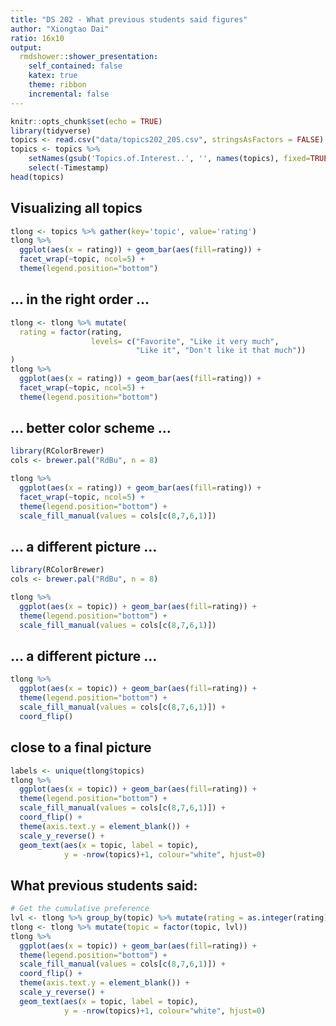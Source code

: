 ```yaml
---
title: "DS 202 - What previous students said figures"
author: "Xiongtao Dai"
ratio: 16x10
output:
  rmdshower::shower_presentation:
    self_contained: false
    katex: true
    theme: ribbon
    incremental: false
---
```


```r
knitr::opts_chunk$set(echo = TRUE)
library(tidyverse)
topics <- read.csv("data/topics202_20S.csv", stringsAsFactors = FALSE)
topics <- topics %>% 
    setNames(gsub('Topics.of.Interest..', '', names(topics), fixed=TRUE)) %>% 
    select(-Timestamp)
head(topics)
```


## Visualizing all topics

```r
tlong <- topics %>% gather(key='topic', value='rating')
tlong %>% 
  ggplot(aes(x = rating)) + geom_bar(aes(fill=rating)) +
  facet_wrap(~topic, ncol=5) +
  theme(legend.position="bottom")
```

## ... in the right order ...

```r
tlong <- tlong %>% mutate(
  rating = factor(rating, 
                  levels= c("Favorite", "Like it very much",
                            "Like it", "Don't like it that much"))
)
tlong %>% 
  ggplot(aes(x = rating)) + geom_bar(aes(fill=rating)) +
  facet_wrap(~topic, ncol=5) +
  theme(legend.position="bottom")
```

## ... better color scheme ...

```r
library(RColorBrewer)
cols <- brewer.pal("RdBu", n = 8)

tlong %>% 
  ggplot(aes(x = rating)) + geom_bar(aes(fill=rating)) +
  facet_wrap(~topic, ncol=5) +
  theme(legend.position="bottom") +
  scale_fill_manual(values = cols[c(8,7,6,1)])
```

## ... a different picture ...

```r
library(RColorBrewer)
cols <- brewer.pal("RdBu", n = 8)

tlong %>% 
  ggplot(aes(x = topic)) + geom_bar(aes(fill=rating)) +
  theme(legend.position="bottom") +
  scale_fill_manual(values = cols[c(8,7,6,1)])
```

## ... a different picture ...

```r
tlong %>% 
  ggplot(aes(x = topic)) + geom_bar(aes(fill=rating)) +
  theme(legend.position="bottom") +
  scale_fill_manual(values = cols[c(8,7,6,1)]) +
  coord_flip()
```

## close to a final picture

```r
labels <- unique(tlong$topics)
tlong %>% 
  ggplot(aes(x = topic)) + geom_bar(aes(fill=rating)) +
  theme(legend.position="bottom") +
  scale_fill_manual(values = cols[c(8,7,6,1)]) +
  coord_flip() + 
  theme(axis.text.y = element_blank()) +
  scale_y_reverse() +
  geom_text(aes(x = topic, label = topic), 
            y = -nrow(topics)+1, colour="white", hjust=0)
```

##  What previous students said:

```r
# Get the cumulative preference
lvl <- tlong %>% group_by(topic) %>% mutate(rating = as.integer(rating)) %>% summarize(best = sum(rating <= 1), second = sum(rating <= 2), third = sum(rating <=3)) %>% arrange(best, second, third) %>% .$topic %>% as.character
tlong <- tlong %>% mutate(topic = factor(topic, lvl))
tlong %>% 
  ggplot(aes(x = topic)) + geom_bar(aes(fill=rating)) +
  theme(legend.position="bottom") +
  scale_fill_manual(values = cols[c(8,7,6,1)]) +
  coord_flip() + 
  theme(axis.text.y = element_blank()) +
  scale_y_reverse() +
  geom_text(aes(x = topic, label = topic), 
            y = -nrow(topics)+1, colour="white", hjust=0)
```
